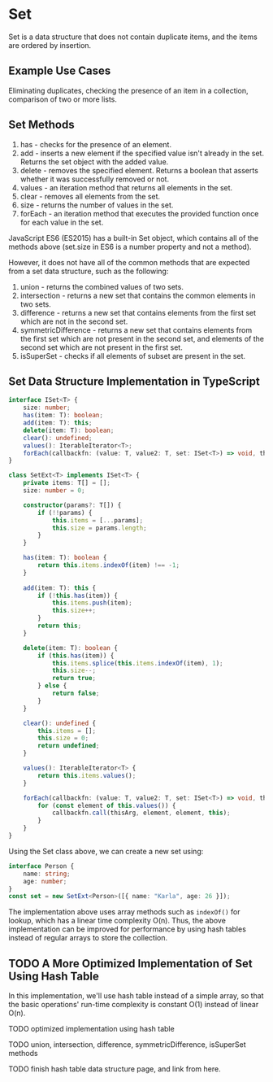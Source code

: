 # Set

Set is a data structure that does not contain duplicate items, and the items are ordered by insertion.

## Example Use Cases

Eliminating duplicates, checking the presence of an item in a collection, comparison of two or more lists.

## Set Methods

1. has - checks for the presence of an element.
2. add - inserts a new element if the specified value isn't already in the set. Returns the set object with the added value.
3. delete - removes the specified element. Returns a boolean that asserts whether it was successfully removed or not.
4. values - an iteration method that returns all elements in the set.
5. clear - removes all elements from the set.
6. size - returns the number of values in the set.
7. forEach - an iteration method that executes the provided function once for each value in the set.

JavaScript ES6 (ES2015) has a built-in Set object, which contains all of the methods above (set.size in ES6 is a number property and not a method).

However, it does not have all of the common methods that are expected from a set data structure, such as the following:

1. union - returns the combined values of two sets.
2. intersection - returns a new set that contains the common elements in two sets.
3. difference - returns a new set that contains elements from the first set which are not in the second set.
4. symmetricDifference - returns a new set that contains elements from the first set which are not present in the second set, and elements of the second set which are not present in the first set.
5. isSuperSet - checks if all elements of subset are present in the set.

## Set Data Structure Implementation in TypeScript

```typescript
interface ISet<T> {
    size: number;
    has(item: T): boolean;
    add(item: T): this;
    delete(item: T): boolean;
    clear(): undefined;
    values(): IterableIterator<T>;
    forEach(callbackfn: (value: T, value2: T, set: ISet<T>) => void, thisArg?: any): void;
}

class SetExt<T> implements ISet<T> {
    private items: T[] = [];
    size: number = 0;

    constructor(params?: T[]) {
        if (!!params) {
            this.items = [...params];
            this.size = params.length;
        }
    }

    has(item: T): boolean {
        return this.items.indexOf(item) !== -1;
    }
    
    add(item: T): this {
        if (!this.has(item)) {
            this.items.push(item);
            this.size++;
        }
        return this;
    }

    delete(item: T): boolean {
        if (this.has(item)) {
            this.items.splice(this.items.indexOf(item), 1);
            this.size--;
            return true;
        } else {
            return false;
        }
    }

    clear(): undefined {
        this.items = [];
        this.size = 0;
        return undefined;
    }

    values(): IterableIterator<T> {
        return this.items.values();
    }

    forEach(callbackfn: (value: T, value2: T, set: ISet<T>) => void, thisArg?: any): void {
        for (const element of this.values()) {
            callbackfn.call(thisArg, element, element, this);
        }
    }
}
```

Using the Set class above, we can create a new set using:

```typescript
interface Person {
    name: string;
    age: number;
}
const set = new SetExt<Person>([{ name: "Karla", age: 26 }]);
```

The implementation above uses array methods such as `indexOf()` for lookup, which has a linear time complexity O(n). Thus, the above implementation can be improved for performance by using hash tables instead of regular arrays to store the collection. 

## TODO A More Optimized Implementation of Set Using Hash Table

In this implementation, we'll use hash table instead of a simple array, so that the basic operations' run-time complexity is constant O(1) instead of linear O(n). 

TODO optimized implementation using hash table

TODO union, intersection, difference, symmetricDifference, isSuperSet methods

TODO finish hash table data structure page, and link from here.
